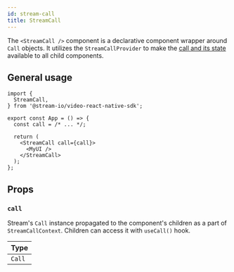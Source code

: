 ```yaml
---
id: stream-call
title: StreamCall
---
```


The `<StreamCall />` component is a declarative component wrapper around `Call` objects. It utilizes the `StreamCallProvider` to make the [call and its state](../../../core/call-and-participant-state/) available to all child components.

## General usage

```tsx {9,11}
import {
  StreamCall,
} from '@stream-io/video-react-native-sdk';

export const App = () => {
  const call = /* ... */;

  return (
    <StreamCall call={call}>
      <MyUI />
    </StreamCall>
  );
};
```

## Props

### `call`

Stream's `Call` instance propagated to the component's children as a part of `StreamCallContext`. Children can access it with `useCall()` hook.

| Type   |
| ------ |
| `Call` |
